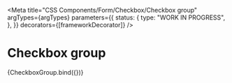 
<Meta
  title="CSS Components/Form/Checkbox/Checkbox group"
  argTypes={argTypes}
  parameters={{
    status: {
      type: "WORK IN PROGRESS",
    },
  }}
  decorators={[frameworkDecorator]}
/>

# Checkbox group

<Canvas>
  <Story name="Checkbox group" args={defaultArgs}>
    {CheckboxGroup.bind({})}
  </Story>
</Canvas>

<ArgsTable story="Checkbox group" />
